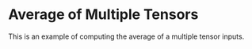 Average of Multiple Tensors
=============================

This is an example of computing the average of a multiple tensor inputs.


<WorkedExample />
